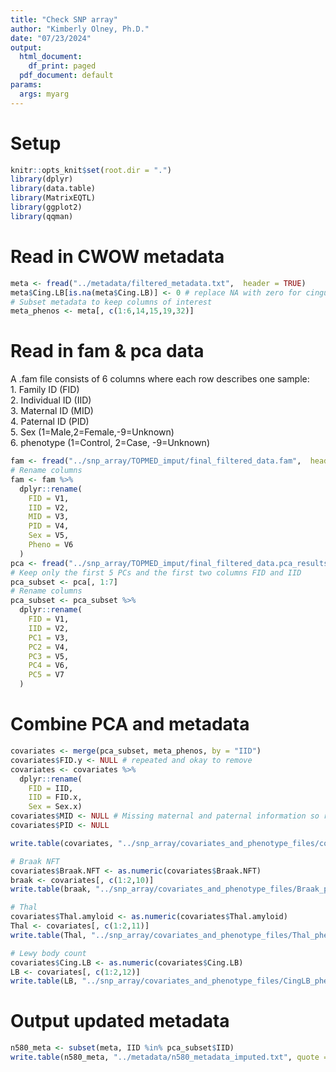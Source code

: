 ```yaml
---
title: "Check SNP array"
author: "Kimberly Olney, Ph.D."
date: "07/23/2024"
output:
  html_document:
    df_print: paged
  pdf_document: default
params:
  args: myarg
---
```

# Setup
```r
knitr::opts_knit$set(root.dir = ".")
library(dplyr)
library(data.table)
library(MatrixEQTL)
library(ggplot2)
library(qqman)
```


# Read in CWOW metadata 
```r
meta <- fread("../metadata/filtered_metadata.txt",  header = TRUE)
meta$Cing.LB[is.na(meta$Cing.LB)] <- 0 # replace NA with zero for cingulate LB count 
# Subset metadata to keep columns of interest 
meta_phenos <- meta[, c(1:6,14,15,19,32)]
```

# Read in fam & pca data 
A .fam file consists of 6 columns where each row describes one sample:\
1. Family ID (FID)\
2. Individual ID (IID)\
3. Maternal ID (MID)\
4. Paternal ID (PID)\
5. Sex (1=Male,2=Female,-9=Unknown)\
6. phenotype (1=Control, 2=Case, -9=Unknown)\
```r
fam <- fread("../snp_array/TOPMED_imput/final_filtered_data.fam",  header = FALSE)
# Rename columns
fam <- fam %>%
  dplyr::rename(
    FID = V1,
    IID = V2, 
    MID = V3,
    PID = V4, 
    Sex = V5,
    Pheno = V6
  )
pca <- fread("../snp_array/TOPMED_imput/final_filtered_data.pca_results.eigenvec",  header = FALSE)
# Keep only the first 5 PCs and the first two columns FID and IID 
pca_subset <- pca[, 1:7]
# Rename columns
pca_subset <- pca_subset %>%
  dplyr::rename(
    FID = V1,
    IID = V2, 
    PC1 = V3,
    PC2 = V4, 
    PC3 = V5,
    PC4 = V6,
    PC5 = V7
  )
```

# Combine PCA and metadata 
```r
covariates <- merge(pca_subset, meta_phenos, by = "IID")
covariates$FID.y <- NULL # repeated and okay to remove
covariates <- covariates %>%
  dplyr::rename(
    FID = IID,
    IID = FID.x, 
    Sex = Sex.x)
covariates$MID <- NULL # Missing maternal and paternal information so remove these columns
covariates$PID <- NULL

write.table(covariates, "../snp_array/covariates_and_phenotype_files/covariates_and_phenotypes_imputed.txt", row.names = FALSE, sep = "\t",  quote = FALSE)

# Braak NFT 
covariates$Braak.NFT <- as.numeric(covariates$Braak.NFT)
braak <- covariates[, c(1:2,10)]
write.table(braak, "../snp_array/covariates_and_phenotype_files/Braak_phenotypes_imputed.txt", row.names = FALSE, quote = FALSE, sep = "\t")

# Thal
covariates$Thal.amyloid <- as.numeric(covariates$Thal.amyloid)
Thal <- covariates[, c(1:2,11)]
write.table(Thal, "../snp_array/covariates_and_phenotype_files/Thal_phenotypes_imputed.txt", row.names = FALSE,  quote = FALSE, sep = "\t")

# Lewy body count 
covariates$Cing.LB <- as.numeric(covariates$Cing.LB)
LB <- covariates[, c(1:2,12)]
write.table(LB, "../snp_array/covariates_and_phenotype_files/CingLB_phenotypes_imputed.txt", row.names = FALSE, quote = FALSE, sep = "\t")
```

# Output updated metadata 
```r
n580_meta <- subset(meta, IID %in% pca_subset$IID)
write.table(n580_meta, "../metadata/n580_metadata_imputed.txt", quote = FALSE, row.names = FALSE, sep = "\t")
```





